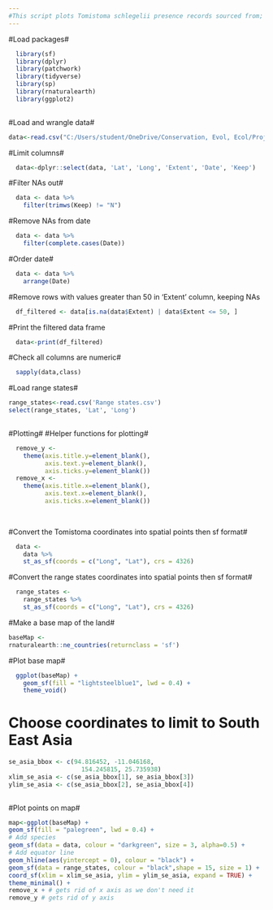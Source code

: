```yaml
---
#This script plots Tomistoma schlegelii presence records sourced from; both published and unpublished datasets, 211 from Stuebing et al. (2006), 113 from Sideleau (2023), 36 from Dr Agata Staniewicz and 23 from The Global Biodiversity Information Facility (2023), with additional data from; museum specimen records, sightings, published journal articles and archival field expedition journals#
---
```

#Load packages#
```r
  library(sf)
  library(dplyr)
  library(patchwork)
  library(tidyverse)
  library(sp)
  library(rnaturalearth)
  library(ggplot2)
  
```
  
  
  
#Load and wrangle data#
```r
  
data<-read.csv("C:/Users/student/OneDrive/Conservation, Evol, Ecol/Project Two/Tomistoma Distributions Reproducible Code/Tomistoma Distributions Reproducible Code/Tomistoma schlegelli locality data .csv")
```

#Limit columns#
```r
  data<-dplyr::select(data, 'Lat', 'Long', 'Extent', 'Date', 'Keep')
```


#Filter NAs out#
```r
  data <- data %>%
    filter(trimws(Keep) != "N")
```

#Remove NAs from date
```r
  data <- data %>%
    filter(complete.cases(Date))
```


#Order date#
```r
  data <- data %>%
    arrange(Date)
```

#Remove rows with values greater than 50 in 'Extent' column, keeping NAs
```r
  df_filtered <- data[is.na(data$Extent) | data$Extent <= 50, ]
```


#Print the filtered data frame
```r
  data<-print(df_filtered)
```

#Check all columns are numeric#
```r
  sapply(data,class)
```
  
#Load range states#
```r
range_states<-read.csv('Range states.csv')
select(range_states, 'Lat', 'Long')
  
``` 
  
#Plotting#
#Helper functions for plotting#

```r

  remove_y <-
    theme(axis.title.y=element_blank(),
          axis.text.y=element_blank(),
          axis.ticks.y=element_blank())
  remove_x <-
    theme(axis.title.x=element_blank(),
          axis.text.x=element_blank(),
          axis.ticks.x=element_blank())
  
  
```  
  
#Convert the Tomistoma coordinates into spatial points then sf format#
```r
  
  data <-
    data %>%
    st_as_sf(coords = c("Long", "Lat"), crs = 4326)
```  
  
#Convert the range states coordinates into spatial points then sf format#
```r
  
  range_states <-
    range_states %>%
    st_as_sf(coords = c("Long", "Lat"), crs = 4326)
```  
  
  
#Make a base map of the land#
```r
baseMap <-
rnaturalearth::ne_countries(returnclass = 'sf')
```   
  
#Plot base map#
```r
  ggplot(baseMap) +
    geom_sf(fill = "lightsteelblue1", lwd = 0.4) +
    theme_void()
```   
  

# Choose coordinates to limit to South East Asia#
```r
se_asia_bbox <- c(94.816452, -11.046168,
                    154.245815, 25.735938)
xlim_se_asia <- c(se_asia_bbox[1], se_asia_bbox[3])
ylim_se_asia <- c(se_asia_bbox[2], se_asia_bbox[4])
  
``` 
  
#Plot points on map#
```r
  
map<-ggplot(baseMap) +
geom_sf(fill = "palegreen", lwd = 0.4) +
# Add species
geom_sf(data = data, colour = "darkgreen", size = 3, alpha=0.5) +
# Add equator line
geom_hline(aes(yintercept = 0), colour = "black") +
geom_sf(data = range_states, colour = "black",shape = 15, size = 1) +
coord_sf(xlim = xlim_se_asia, ylim = ylim_se_asia, expand = TRUE) +
theme_minimal() +
remove_x + # gets rid of x axis as we don't need it
remove_y # gets rid of y axis
  
```




